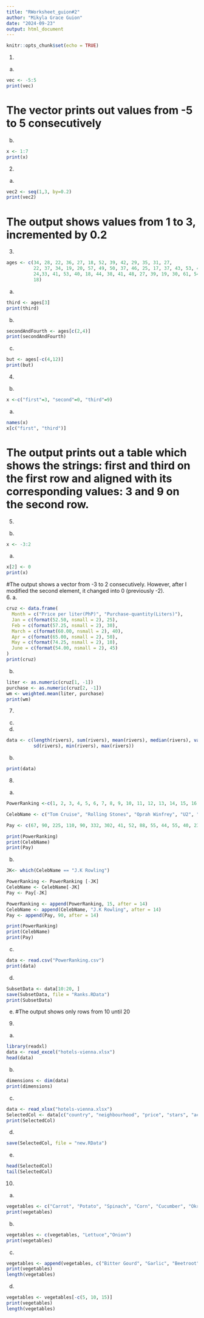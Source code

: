 ```yaml
---
title: "RWorksheet_guion#2"
author: "Mikyla Grace Guion"
date: "2024-09-23"
output: html_document
---
```


```r
knitr::opts_chunk$set(echo = TRUE)
```
1.
a.
```r
vec <- -5:5
print(vec)
```
# The vector prints out values from -5 to 5 consecutively
b.
```r
x <- 1:7
print(x) 
```
2.
a.
```r
vec2 <- seq(1,3, by=0.2)
print(vec2)
```
# The output shows values from 1 to 3, incremented by 0.2
3.
```r
ages <- c(34, 28, 22, 36, 27, 18, 52, 39, 42, 29, 35, 31, 27,
          22, 37, 34, 19, 20, 57, 49, 50, 37, 46, 25, 17, 37, 43, 53, 41, 51, 35,
          24,33, 41, 53, 40, 18, 44, 38, 41, 48, 27, 39, 19, 30, 61, 54, 58, 26,
          18)
```
a.
```r
third <- ages[3]
print(third)
```
b.
```r
secondAndFourth <- ages[c(2,4)]
print(secondAndFourth)
```
c.
```r
but <- ages[-c(4,12)]
print(but)

```
4.
b.
```r
x <-c("first"=3, "second"=0, "third"=9)
```
a.
```r
names(x)
x[c("first", "third")]
```
# The output prints out a table which shows the strings: first and third on the first row and aligned with its corresponding values: 3 and 9 on the second row. 
5.
b.
```r
x <- -3:2
```
a.
```r
x[2] <- 0
print(x)
```
#The output shows a vector from -3 to 2 consecutively. However, after I modified the second element, it changed into 0 (previously -2).  
6.
a.
```r
cruz <- data.frame(
  Month = c("Price per liter(PhP)", "Purchase-quantity(Liters)"),
  Jan = c(format(52.50, nsmall = 2), 25),                   
  Feb = c(format(57.25, nsmall = 2), 30),
  March = c(format(60.00, nsmall = 2), 40),
  Apr = c(format(65.00, nsmall = 2), 50),
  May = c(format(74.25, nsmall = 2), 10),
  June = c(format(54.00, nsmall = 2), 45)
)
print(cruz)
```

b.

```r
liter <- as.numeric(cruz[1, -1])  
purchase <- as.numeric(cruz[2, -1])
wm <- weighted.mean(liter, purchase)
print(wm) 
```
7.
c.
a.
```r
data <- c(length(rivers), sum(rivers), mean(rivers), median(rivers), var(rivers),
          sd(rivers), min(rivers), max(rivers))
```
b.
```r
print(data)
```
8.
a.
```r
PowerRanking <-c(1, 2, 3, 4, 5, 6, 7, 8, 9, 10, 11, 12, 13, 14, 15, 16, 17, 18, 19, 20, 21, 22, 23, 24, 25)

CelebName <- c("Tom Cruise", "Rolling Stones", "Oprah Winfrey", "U2", "Tiger Woods", "Steven Spielberg", "Howard Stern", "50 Cent", "Cast of the Sopranos", "Dan Brown", "Bruce Springsteen", "Donald Trump", "Muhammad Ali", "Paul McCartney", "George Lucas", "Elton John", "David Letterman", "Phil Mickelson", "J.K Rowling", "Bradd Pitt", "Peter Jackson", "Dr. Phil McGaw", "Jay Lenon", "Celine Dion", "Kobe Bryant")

Pay <- c(67, 90, 225, 110, 90, 332, 302, 41, 52, 88, 55, 44, 55, 40, 233, 34, 40, 47, 75, 25, 39, 45, 32, 40, 31 )

print(PowerRanking)
print(CelebName)
print(Pay)
```
b.
```r
JK<- which(CelebName == "J.K Rowling")

PowerRanking <- PowerRanking [-JK]
CelebName <- CelebName[-JK]
Pay <- Pay[-JK]

PowerRanking <- append(PowerRanking, 15, after = 14)
CelebName <- append(CelebName, "J.K Rowling", after = 14)
Pay <- append(Pay, 90, after = 14)

print(PowerRanking)
print(CelebName)
print(Pay)
```
c.

```r
data <- read.csv("PowerRanking.csv")
print(data)
```
d.
```r
SubsetData <- data[10:20, ]
save(SubsetData, file = "Ranks.RData")
print(SubsetData)
```
e.
#The output shows only rows from 10 until 20

9.
a.
```r
library(readxl)
data <- read_excel("hotels-vienna.xlsx")
head(data)
```
b.
```r
dimensions <- dim(data)               
print(dimensions)       
```
c.
```r
data <- read_xlsx("hotels-vienna.xlsx")
SelectedCol <- data[c("country", "neighbourhood", "price", "stars", "accommodation_type", "rating")]
print(SelectedCol)
```
d.
```r
save(SelectedCol, file = "new.RData")
```
e.
```r
head(SelectedCol)
tail(SelectedCol)
```
10.
a.
```r
vegetables <- c("Carrot", "Potato", "Spinach", "Corn", "Cucumber", "Okra", "Cabbage", "Cauliflower", "Tomato", "Pumpkin")
print(vegetables)
```
b.
```r
vegetables <- c(vegetables, "Lettuce","Onion")
print(vegetables)
```
c.
```r
vegetables <- append(vegetables, c("Bitter Gourd", "Garlic", "Beetroot", "Eggplant"), after = 5)
print(vegetables)
length(vegetables)
```
d.
```r
vegetables <- vegetables[-c(5, 10, 15)]
print(vegetables)
length(vegetables)
```






